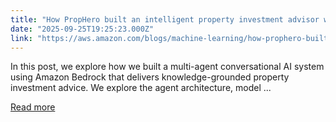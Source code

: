 ```yaml
---
title: "How PropHero built an intelligent property investment advisor with continuous evaluation using Amazon Bedrock"
date: "2025-09-25T19:25:23.000Z"
link: "https://aws.amazon.com/blogs/machine-learning/how-prophero-built-an-intelligent-property-investment-advisor-with-continuous-evaluation-using-amazon-bedrock/"
---
```


In this post, we explore how we built a multi-agent conversational AI system using Amazon Bedrock that delivers knowledge-grounded property investment advice. We explore the agent architecture, model ...

[Read more](https://aws.amazon.com/blogs/machine-learning/how-prophero-built-an-intelligent-property-investment-advisor-with-continuous-evaluation-using-amazon-bedrock/)
